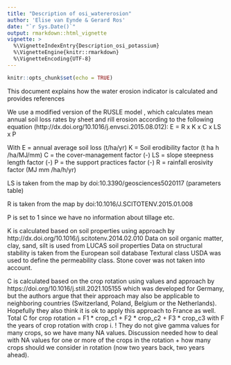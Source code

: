 ```yaml
---
title: "Description of osi_watererosion"
author: 'Elise van Eynde & Gerard Ros'
date: "`r Sys.Date()`"
output: rmarkdown::html_vignette
vignette: >
  %\VignetteIndexEntry{Description_osi_potassium}
  %\VignetteEngine{knitr::rmarkdown}
  %\VignetteEncoding{UTF-8}
---
```


```r
knitr::opts_chunk$set(echo = TRUE)
```

This document explains how the water erosion indicator is calculated and provides references


We use a modified version of the RUSLE model , which calculates mean annual soil loss rates by sheet and rill erosion according to the following equation (http://dx.doi.org/10.1016/j.envsci.2015.08.012):
E = R x K x C x LS x P

With     E = annual average soil loss (t/ha/yr)
         K = Soil erodibility factor (t ha h /ha/MJ/mm)
         C = the cover-management factor (-)
         LS = slope steepness length factor (-)
         P = the support practices factor (-)
         R = rainfall erosivity factor (MJ mm /ha/h/yr)
         
         
LS is taken from the map by doi:10.3390/geosciences5020117 (parameters table)

R is taken from the map by doi:10.1016/J.SCITOTENV.2015.01.008

P is set to 1 since we have no information about tillage etc. 

K is calculated based on soil properties using approach by http://dx.doi.org/10.1016/j.scitotenv.2014.02.010
  Data on soil organic matter, clay, sand, silt is used from LUCAS soil properties
  Data on structural stability is taken from the European soil database 
  Textural class USDA was used to define the permeability class. 
  Stone cover was not taken into account. 

C is calculated based on the crop rotation using values and approach by https://doi.org/10.1016/j.still.2021.105155 which was developed for Germany, but the authors argue that their approach may also be applicable to neighboring countries (Switzerland, Poland, Belgium or the Netherlands). Hopefully they also think it is ok to apply this approach to France as well. 
Total C for crop rotation = F1 * crop_c1 + F2 * crop_c2 + F3 * crop_c3 with F the years of crop rotation with crop i. 
! They do not give gamma values for many crops, so we have many NA values. Discussion needed how to deal with NA values for one or more of the crops in the rotation + how many crops should we consider in rotation (now two years back, two years ahead). 







